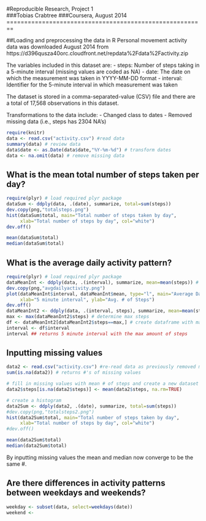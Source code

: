 #Reproducible Research, Project 1  
###Tobias Crabtree
###Coursera, August 2014
========================================================

##Loading and preprocessing the data in R
Personal movement activity data was downloaded August 2014 from 
https://d396qusza40orc.cloudfront.net/repdata%2Fdata%2Factivity.zip

The variables included in this dataset are:
- steps: Number of steps taking in a 5-minute interval (missing values are coded as NA)
- date: The date on which the measurement was taken in YYYY-MM-DD format
- interval: Identifier for the 5-minute interval in which measurement was taken

The dataset is stored in a comma-separated-value (CSV) file and there are a total of 17,568 observations in this dataset.

Transformations to the data include:
- Changed class to dates
- Removed missing data (i.e., steps has 2304 NA's)

```r
require(knitr)
data <- read.csv("activity.csv") #read data 
summary(data) # review data
data$date <- as.Date(data$date,"%Y-%m-%d") # transform dates
data <- na.omit(data) # remove missing data 

```

## What is the mean total number of steps taken per day?
```r
require(plyr) # load required plyr package
dataSum <- ddply(data, .(date), summarize, total=sum(steps))
dev.copy(png,"totalsteps.png")
hist(dataSum$total, main="Total number of steps taken by day", 
     xlab="Total number of steps by day", col="white")
dev.off()

mean(dataSum$total)
median(dataSum$total)
```

## What is the average daily activity pattern?
```r
require(plyr) # load required plyr package
dataMeanInt <- ddply(data, .(interval), summarize, mean=mean(steps)) # calculate mean steps by day
dev.copy(png,"avgdailyactivity.png")
plot(dataMeanInt$interval, dataMeanInt$mean, type="l", main="Average Daily Activity Pattern", 
     xlab="5 minute interval", ylab="Avg. # of Steps")
dev.off()
dataMeanInt2 <- ddply(data, .(interval, steps), summarize, mean=mean(steps)) # calculate mean steps by day
max <- max(dataMeanInt2$steps) # determine max steps
df <- dataMeanInt2[dataMeanInt2$steps==max,] # create dataframe with max steps and interval
interval <- df$interval
interval ## returns 5 minute interval with the max amount of steps
```


## Inputting missing values
```r
data2 <- read.csv("activity.csv") #re-read data as previously removed missing values
sum(is.na(data2)) # returns #'s of missing values

# fill in missing values with mean # of steps and create a new dataset
data2$steps[is.na(data2$steps)] <- mean(data2$steps, na.rm=TRUE)

# create a histogram
data2Sum <- ddply(data2, .(date), summarize, total=sum(steps))
#dev.copy(png,"totalsteps2.png")
hist(data2Sum$total, main="Total number of steps taken by day", 
     xlab="Total number of steps by day", col="white")
#dev.off()

mean(data2Sum$total)
median(data2Sum$total)

```
By inputting missing values the mean and median now converge to be the same #.

## Are there differences in activity patterns between weekdays and weekends?
```r
weekday <- subset(data, select=weekdays(date))
weekend <- 
```

